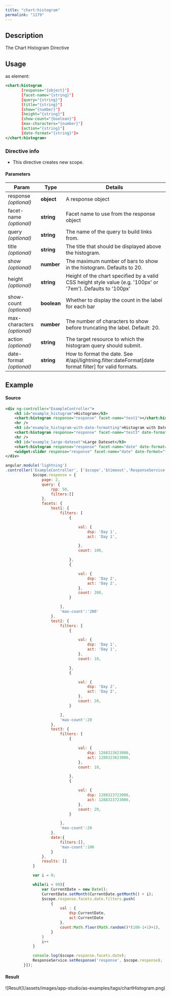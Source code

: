 ```yaml
---
title: "chart:histogram"
permalink: "1179"
---
```


## Description

The Chart Histogram Directive

## Usage

as element:

```xml
<chart:histogram
       [response="{object}"]
       [facet-name="{string}"]
       [query="{string}"]
       [title="{string}"]
       [show="{number}"]
       [height="{string}"]
       [show-count="{boolean}"]
       [max-characters="{number}"]
       [action="{string}"]
       [date-format="{string}"]>
</chart:histogram>
```

### Directive info

* This directive creates new scope.

#### Parameters

| Param | Type | Details |
| --- | --- | --- |
| response  *(optional)* | **object** | A response object |
| facet-name  *(optional)* | **string** | Facet name to use from the response object |
| query  *(optional)* | **string** | The name of the query to build links from. |
| title  *(optional)* | **string** | The title that should be displayed above the histogram. |
| show  *(optional)* | **number** | The maximum number of bars to show in the histogram. Defaults to 20. |
| height  *(optional)* | **string** | Height of the chart specified by a valid CSS height style value (e.g. '100px' or '7em'). Defaults to '100px' |
| show-count  *(optional)* | **boolean** | Whether to display the count in the label for each bar |
| max-characters  *(optional)* | **number** | The number of characters to show before truncating the label. Default: 20. |
| action  *(optional)* | **string** | The target resource to which the histogram query should submit. |
| date-format  *(optional)* | **string** | How to format the date. See #/api/lightning.filter:dateFormat[date format filter] for valid formats. |

## Example

#### Source

```xml
<div ng-controller="ExampleController">
    <h3 id="example_histogram">Histogram</h3>
    <chart:histogram response="response" facet-name="test1"></chart:histogram>
    <hr />
    <h3 id="example_histogram-with-date-formatting">Histogram with Date Formatting</h3>
    <chart:histogram response="response" facet-name="test3" date-format="fullDate"></chart:histogram>
    <hr />
    <h3 id="example_large-dateset">Large Dateset</h3>
    <chart:histogram response="response" facet-name="date" date-format="fullDate" show="99" show-count="true"></chart:histogram>
    <widget:slider response="response" facet-name="date" date-format="fullDate" sort="false"></widget:slider>
</div>
```

```js
angular.module('lightning')
.controller('ExampleController', ['$scope','$timeout','ResponseService', function($scope,$timeout,ResponseService) {
            $scope.response = {
                page: 2,
                query: {
                    rpp: 50,
                    filters:[]
                },
                facets: {
                    test1: {
                        filters: [
                            {

                                val: {
                                    dsp: 'Day 1',
                                    act: 'Day 1',

                                },
                                count: 100,

                            },
                            {

                                val: {
                                    dsp: 'Day 2',
                                    act: 'Day 2',
                                },
                                count: 200,
                            }

                        ],
                        'max-count':'200'
                    },
                    test2: {
                        filters: [
                            {

                                val: {
                                    dsp: 'Day 1',
                                    act: 'Day 1',
                                },
                                count: 10,

                            },
                            {

                                val: {
                                    dsp: 'Day 2',
                                    act: 'Day 2',
                                },
                                count: 20,
                            }

                        ],
                        'max-count':20
                    },
                    test3: {
                        filters: [
                            {

                                val: {
                                    dsp: 1288323623006,
                                    act: 1288323623006,
                                },
                                count: 10,

                            },
                            {

                                val: {
                                    dsp: 1288323723006,
                                    act: 1288323723006,
                                },
                                count: 20,
                            }

                        ],
                        'max-count':20
                    },
                    date:{
                        filters:[],
                        'max-count':100
                    }
                },
                results: []
            }

            var i = 0;

            while(i < 99){
                var CurrentDate = new Date();
                CurrentDate.setMonth(CurrentDate.getMonth() + i);
                $scope.response.facets.date.filters.push(
                    {
                        val : {
                            dsp:CurrentDate,
                            act:CurrentDate
                        },
                        count:Math.floor(Math.random()*(100-1+1)+1),
                    }
                )
                i++
            }

            console.log($scope.response.facets.date);
            ResponseService.setResponse('response', $scope.response);
        }]);
```

#### Result

<Frame>![Result](/assets/images/app-studio/as-examples/tags/chartHistogram.png)</Frame>